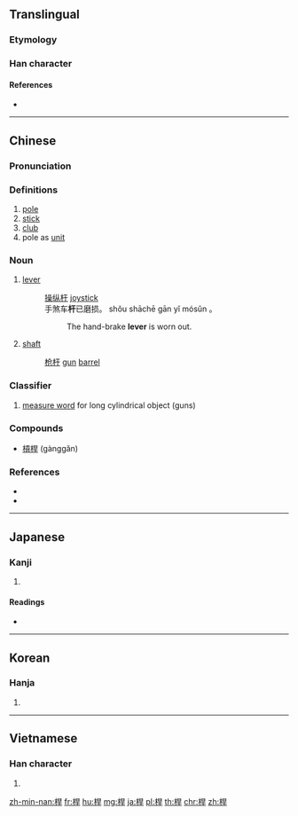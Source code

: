 {{also|杆}}
==Translingual==

===Etymology===
{{Han compound|木|旱|c1=s|c2=p|ls=psc}}

===Han character===
{{Han char|rn=75|rad=木|as=07|sn=11|four=46941|canj=DAMJ|ids=⿰木旱}}

====References====
* {{Han ref|kx=0527.230|dkj=14823|dj=0916.160|hdz=21213.020|uh=687F|ud=26751|bh=B1EC|bd=45548}}

----

==Chinese==
{{rfc|lang=zh}}
{{zh-forms|s=杆}}

===Pronunciation===
{{zh-pron
|m=gǎn
|c=gon1,gon2,gon3
|mc=
|oc=y
|ma=
|cat=n,cls
}}

===Definitions===
# [[pole]]
# [[stick]]
# [[club]]
# pole as [[unit]]

===Noun===
{{zh-noun}}

# [[lever]]
#: [[操纵杆]] [[joystick]]
#: 手煞车'''杆'''已磨损。 shǒu shāchē gān yǐ mósǔn 。
#:: The hand-brake '''lever''' is worn out.
# [[shaft]]
#: [[枪杆]] [[gun]] [[barrel]]

===Classifier===
{{zh-cls}}

# [[measure word]] for long cylindrical object (guns)

===Compounds===
* [[槓桿]] (gànggǎn)

===References===
* {{R:cedict}}
* {{cite-web
|url=http://www.jukuu.com/index.php
|title=Jukuu
|work=Jukuu
|language=Mandarin/English
|accessdate=2014-03-19}}

----

==Japanese==

===Kanji===
{{ja-kanji|grade=|rs=木07}}

# {{defn|lang=ja|sort=木07}}

====Readings====
* {{ja-readings|on=[[かん]] (kan), [[がん]] (gan)|kun=[[てこ]] (teko), [[ぽうる]] (pouru)}}

----

==Korean==

===Hanja===
{{ko-hanja|hangeul=한|eumhun=|rv=han|mr=han|y=han}}

# {{defn|lang=ko|sort=木07}}

----

==Vietnamese==

===Han character===
{{vi-hantu|[[cán]]|rs=木07}}

# {{defn|lang=vi|sort=木07}}

[[zh-min-nan:桿]]
[[fr:桿]]
[[hu:桿]]
[[mg:桿]]
[[ja:桿]]
[[pl:桿]]
[[th:桿]]
[[chr:桿]]
[[zh:桿]]